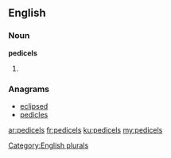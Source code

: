 ==English==

===Noun===
'''pedicels'''

# {{plural of|pedicel}}

===Anagrams===
* [[eclipsed#English|eclipsed]]
* [[pedicles#English|pedicles]]

[[Category:English plurals]]

[[ar:pedicels]]
[[fr:pedicels]]
[[ku:pedicels]]
[[my:pedicels]]